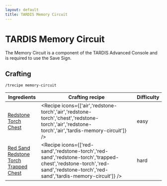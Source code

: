 ```yaml
---
layout: default
title: TARDIS Memory Circuit
---
```



TARDIS Memory Circuit
===================

The Memory Circuit is a component of the TARDIS Advanced Console and is required to use the Save Sign.

## Crafting

`/trecipe memory-circuit`

| Ingredients | Crafting recipe | Difficulty |
| ----------- | --------------- | ------------- |
| [Redstone Torch](https://minecraft.wiki/w/Redstone_Torch)<br/>[Chest](https://minecraft.wiki/w/Chest) | <Recipe icons={['air','redstone-torch','air','redstone-torch','chest','redstone-torch','air','redstone-torch','air','tardis-memory-circuit']} /> | easy |
| [Red Sand](https://minecraft.wiki/w/Red_Sand)<br/>[Redstone Torch](https://minecraft.wiki/w/Redstone_Torch)<br/>[Trapped Chest](https://minecraft.wiki/w/Trapped_Chest) | <Recipe icons={['red-sand','redstone-torch','red-sand','redstone-torch','trapped-chest','redstone-torch','red-sand','redstone-torch','red-sand','tardis-memory-circuit']} /> | hard |
